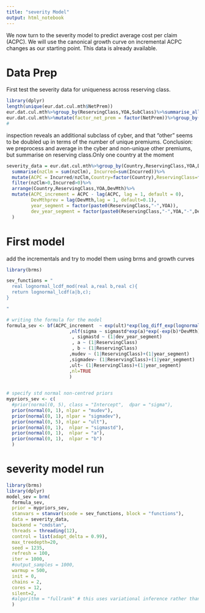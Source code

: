 ```yaml
---
title: "severity Model"
output: html_notebook
---
```


We now turn to the severity model to predict average cost per claim (ACPC). We will use the canonical growth curve on incremental ACPC changes as our starting point. This data is already available. 

# Data Prep
First test the severity data for uniqueness across reserving class.

```r
library(dplyr)
length(unique(eur.dat.cul.mth$NetPrem))
eur.dat.cul.mth%>%group_by(ReservingClass,YOA,SubClass)%>%summarise_all(last)%>%length()# length not the same
eur.dat.cul.mth%>%mutate(factor_net_prem = factor(NetPrem))%>%group_by(factor_net_prem)%>%summarise_all(last)%>%arrange(ReservingClass,YOA)%>%View()
# 
```

inspection reveals an additional subclass of cyber, and that "other" seems to be doubled up in terms of the number of unique premiums.
Conclusion: we preprocess and average in the cyber and non-unique other premiums, but summarise on reserving class.Only one country at the moment

```r
severity_data = eur.dat.cul.mth%>%group_by(Country,ReservingClass,YOA,DevMth)%>%
  summarise(nzClm = sum(nzClm), Incurred=sum(Incurred))%>%
  mutate(ACPC = Incurred/nzClm,Country=factor(Country),ReservingClass=factor(ReservingClass))%>%
  filter(nzClm>0,Incurred>0)%>%
  arrange(Country,ReservingClass,YOA,DevMth)%>%
  mutate(ACPC_increment = ACPC - lag(ACPC, lag = 1, default = 0), 
         DevMthprev = lag(DevMth,lag = 1, default=0.1),
         year_segment = factor(paste0(ReservingClass,"-",YOA)),
         dev_year_segment = factor(paste0(ReservingClass,"-",YOA,"-",DevMth))
  )
```
# First model
add the incrementals and try to model them using brms and growth curves
```r
library(brms)

sev_functions = "
  real lognormal_lcdf_mod(real a,real b,real c){
  return lognormal_lcdf(a|b,c);
}

"

# writing the formula for the model 
formula_sev <- bf(ACPC_increment  ~ exp(ult)*exp(log_diff_exp(lognormal_lcdf_mod(DevMth,mudev,exp(sigmadev)),lognormal_lcdf_mod(DevMthprev,mudev,exp(sigmadev))))
                       ,nlf(sigma ~ sigmastd*exp(a)*exp(-exp(b)*DevMth))
                        , sigmastd ~ (1|dev_year_segment)
                        , a ~ (1|ReservingClass)
                        , b ~ (1|ReservingClass)
                       ,mudev ~ (1|ReservingClass)+(1|year_segment)
                       ,sigmadev~ (1|ReservingClass)+(1|year_segment)
                       ,ult~ (1|ReservingClass)+(1|year_segment)
                       ,nl=TRUE
                       )
                               

# specify std normal non-centred priors
mypriors_sev <- c(
  #prior(normal(0, 5), class = "Intercept",  dpar = "sigma"),
  prior(normal(0, 1), nlpar = "mudev"),
  prior(normal(0, 1), nlpar = "sigmadev"),
  prior(normal(0, 5), nlpar = "ult"),
  prior(normal(0, 1),  nlpar = "sigmastd"),
  prior(normal(0, 1),  nlpar = "a"),
  prior(normal(0, 1),  nlpar = "b")
  )
```

# severity model run

```r
library(brms)
library(dplyr)
model_sev = brm(
  formula_sev,
  prior = mypriors_sev,
  stanvars = stanvar(scode = sev_functions, block = "functions"),
  data = severity_data, 
  backend = "cmdstan",
  threads = threading(12),
  control = list(adapt_delta = 0.99),
  max_treedepth=20,
  seed = 1235,
  refresh = 100,
  iter = 1000, 
  #output_samples = 1000,
  warmup = 500,
  init = 0,
  chains = 2, 
  cores = 12,
  silent=2,
  #algorithm = "fullrank" # this uses variational inference rather than mcmc
  )
```


